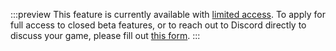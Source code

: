 :::preview
This feature is currently available with [limited access](/docs/discord-social-sdk/core-concepts#limited-access-features). To apply for full access to closed beta features, or to reach out to Discord directly to discuss your game, please fill out [this form](https://discord.com/developers/social-sdk-closed-beta-access-request-form).
:::